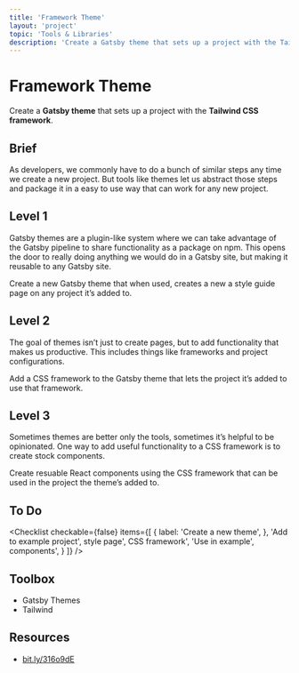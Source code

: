 ```yaml
---
title: 'Framework Theme'
layout: 'project'
topic: 'Tools & Libraries'
description: 'Create a Gatsby theme that sets up a project with the Tailwind CSS framework.'
---
```



<ProjectHeader>

# Framework Theme

Create a <strong className="color-blue">Gatsby theme</strong> that sets up a project with the <strong className="color-purple">Tailwind CSS framework</strong>.

</ProjectHeader>

<ProjectContent>

## Brief

As developers, we commonly have to do a bunch of similar steps any time we create a new project. But tools like themes let us abstract those steps and package it in a easy to use way that can work for any new project.

## Level 1

Gatsby themes are a plugin-like system where we can take advantage of the Gatsby pipeline to share functionality as a package on npm. This opens the door to really doing anything we would do in a Gatsby site, but making it reusable to any Gatsby site.

Create a new Gatsby theme that when used, creates a new a style guide page on any project it’s added to.

<LoginRequired>

## Level 2

The goal of themes isn’t just to create pages, but to add functionality that makes us productive. This includes things like frameworks and project configurations.

Add a CSS framework to the Gatsby theme that lets the project it’s added to use that framework.

## Level 3

Sometimes themes are better only the tools, sometimes it’s helpful to be opinionated. One way to add useful functionality to a CSS framework is to create stock components.

Create resuable React components using the CSS framework that can be used in the project the theme’s added to.

</LoginRequired>

</ProjectContent>

<ProjectSidebar>

## To Do

<Checklist checkable={false} items={[
  {
 label: 'Create a new theme',
 },
 'Add to example project',
 style page',
 CSS framework',
 'Use in example',
 components',
 }
]} />

## Toolbox
- Gatsby Themes
- Tailwind

## Resources
- [bit.ly/316o9dE](https://bit.ly/316o9dE)

</ProjectSidebar>